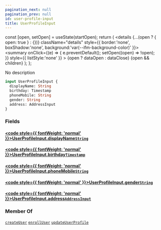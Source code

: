 ```yaml
---
pagination_next: null
pagination_prev: null
id: user-profile-input
title: UserProfileInput
---
```









  const [open, setOpen] = useState(startOpen);
  return (
    <details {...(open ? { open: true } : {})} className="details" style={{ border:'none', boxShadow:'none', background:'var(--ifm-background-color)' }}>
      <summary
        onClick={(e) => {
          e.preventDefault();
          setOpen((open) => !open);
        }}
        style={{ listStyle:'none' }}
      >
      {open ? dataOpen : dataClose}
      </summary>
      {open && children}
    </details>
  );
};








No description


```graphql
input UserProfileInput {
  displayName: String
  birthday: Timestamp
  phoneMobile: String
  gender: String
  address: AddressInput
}
```




### Fields

#### [<code style={{ fontWeight: 'normal' }}>UserProfileInput.<b>displayName</b></code>](#)<Bullet />[`String`](/schema/types/scalars/string.mdx) <Badge class="badge badge--secondary" text="scalar"/> 



#### [<code style={{ fontWeight: 'normal' }}>UserProfileInput.<b>birthday</b></code>](#)<Bullet />[`Timestamp`](/schema/types/scalars/timestamp.mdx) <Badge class="badge badge--secondary" text="scalar"/> 



#### [<code style={{ fontWeight: 'normal' }}>UserProfileInput.<b>phoneMobile</b></code>](#)<Bullet />[`String`](/schema/types/scalars/string.mdx) <Badge class="badge badge--secondary" text="scalar"/> 



#### [<code style={{ fontWeight: 'normal' }}>UserProfileInput.<b>gender</b></code>](#)<Bullet />[`String`](/schema/types/scalars/string.mdx) <Badge class="badge badge--secondary" text="scalar"/> 



#### [<code style={{ fontWeight: 'normal' }}>UserProfileInput.<b>address</b></code>](#)<Bullet />[`AddressInput`](/schema/types/inputs/address-input.mdx) <Badge class="badge badge--secondary" text="input"/> 







### Member Of

[`createUser`](/schema/operations/mutations/create-user.mdx)  <Badge class="badge badge--secondary" text="mutation"/><Bullet />[`enrollUser`](/schema/operations/mutations/enroll-user.mdx)  <Badge class="badge badge--secondary" text="mutation"/><Bullet />[`updateUserProfile`](/schema/operations/mutations/update-user-profile.mdx)  <Badge class="badge badge--secondary" text="mutation"/>

